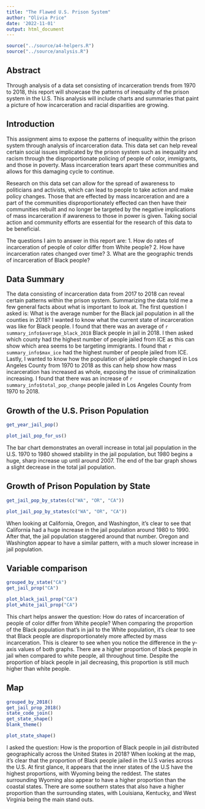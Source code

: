 ```yaml
---
title: "The Flawed U.S. Prison System"
author: "Olivia Price"
date: '2022-11-01'
output: html_document
---
```


```r
source("../source/a4-helpers.R")
source("../source/analysis.R")
```

## Abstract 
Through analysis of a data set consisting of incarceration trends from 1970 to 2018, this report will showcase the patterns of inequality of the prison system in the U.S. This analysis will include charts and summaries that paint a picture of how incarceration and racial disparities are growing.

## Introduction 
This assignment aims to expose the patterns of inequality within the prison system through analysis of incarceration data. This data set can help reveal certain social issues implicated by the prison system such as inequality and racism through the disproportionate policing of people of color, immigrants, and those in poverty. Mass incarceration tears apart these communities and allows for this damaging cycle to continue.

Research on this data set can allow for the spread of awareness to politicians and activists, which can lead to people to take action and make policy changes. Those that are effected by mass incarceration and are a part of the communities disproportionately effected can then have their communities rebuilt and no longer be targeted by the negative implications of mass incarceration if awareness to those in power is given. Taking social action and community efforts are essential for the research of this data to be beneficial.

The questions I aim to answer in this report are:
1. How do rates of incarceration of people of color differ from White people?
2. How have incarceration rates changed over time?
3. What are the geographic trends of incarceration of Black people?

## Data Summary 
The data consisting of incarceration data from 2017 to 2018 can reveal certain patterns within the prison system. Summarizing the data told me a few general facts about what is important to look at. The first question I asked is:
What is the average number for the Black jail population in all the counties in 2018? I wanted to know what the current state of incarceration was like for Black people. I found that there was an average of `r summary_info$average_black_2018` Black people in jail in 2018. I then asked which county had the highest number of people jailed from ICE as this can show which area seems to be targeting immigrants. I found that `r summary_info$max_ice` had the highest number of people jailed from ICE. Lastly, I wanted to know how the population of jailed people changed in Los Angeles County from 1970 to 2018 as this can help show how mass incarceration has increased as whole, exposing the issue of criminalization increasing. I found that there was an increase of `r summary_info$total_pop_change` people jailed in Los Angeles County from 1970 to 2018.

## Growth of the U.S. Prison Population

```r
get_year_jail_pop()
```

```r
plot_jail_pop_for_us()
```

The bar chart demonstrates an overall increase in total jail population in the U.S. 1970 to 1980 showed stability in the jail population, but 1980 begins a huge, sharp increase up until around 2007. The end of the bar graph shows a slight decrease in the total jail population.

## Growth of Prison Population by State
```r
get_jail_pop_by_states(c("WA", "OR", "CA"))
```

```r
plot_jail_pop_by_states(c("WA", "OR", "CA"))
```

When looking at California, Oregon, and Washington, it's clear to see that California had a huge increase in the jail population around 1980 to 1990. After that, the jail population staggered around that number. Oregon and Washington appear to have a similar pattern, with a much slower increase in jail population.

## Variable comparison
```r
grouped_by_state("CA")
get_jail_prop("CA")
```

```r
plot_black_jail_prop("CA")
plot_white_jail_prop("CA")
```

This chart helps answer the question: How do rates of incarceration of people of color differ from White people? When comparing the proportion of the Black population that's in jail to the White population, it's clear to see that Black people are disproportionately more affected by mass incarceration. This is clearer to see when you notice the difference in the y-axis values of both graphs. There are a higher proportion of black people in jail when compared to white people, all throughout time. Despite the proportion of black people in jail decreasing, this proportion is still much higher than white people.

## Map
```r
grouped_by_2018()
get_jail_prop_2018()
state_code_join()
get_state_shape()
blank_theme()
```

```r
plot_state_shape()
```

I asked the question: How is the proportion of Black people in jail distributed geographically across the United States in 2018? When looking at the map, it's clear that the proportion of Black people jailed in the U.S varies across the U.S. At first glance, it appears that the inner states of the U.S have the highest proportions, with Wyoming being the reddest. The states surrounding Wyoming also appear to have a higher proportion than the coastal states. There are some southern states that also have a higher proportion than the surrounding states, with Louisiana, Kentucky, and West Virginia being the main stand outs.